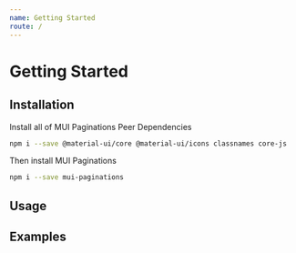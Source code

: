 ```yaml
---
name: Getting Started
route: /
---
```


# Getting Started

## Installation

Install all of MUI Paginations Peer Dependencies

```bash
npm i --save @material-ui/core @material-ui/icons classnames core-js
```

Then install MUI Paginations

```bash
npm i --save mui-paginations
```

## Usage


## Examples
